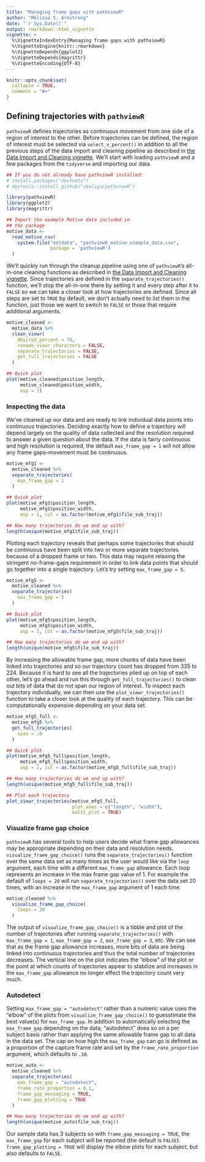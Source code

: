 ```yaml
---
title: "Managing frame gaps with pathviewR"
author: "Melissa S. Armstrong"
date: "`r Sys.Date()`"
output: rmarkdown::html_vignette
vignette: >
  %\VignetteIndexEntry{Managing frame gaps with pathviewR}
  %\VignetteEngine{knitr::rmarkdown}
  %\VignetteDepends{ggplot2}
  %\VignetteDepends{magrittr}
  %\VignetteEncoding{UTF-8}
---
```


```r
knitr::opts_chunk$set(
  collapse = TRUE,
  comment = "#>"
)
```

## Defining trajectories with `pathviewR`
`pathviewR` defines trajectories as continuous movement from one side of a
region of interest to the other. Before trajectories can be defined, the region
of interest must be selected via `select_x_percent()` in addition to all the
previous steps of the data import and cleaning pipeline as described in [the Data Import and Cleaning vignette](https://vbaliga.github.io/pathviewR/articles/data-import-cleaning.html).
We'll start with loading `pathviewR` and a few packages from the `tidyverse`
and importing our data.

```r
## If you do not already have pathviewR installed:
# install.packages("devtools")
# devtools::install_github("vbaliga/pathviewR")

library(pathviewR)
library(ggplot2)
library(magrittr)

## Import the example Motive data included in 
## the package
motive_data <-
  read_motive_csv(
    system.file("extdata", "pathviewR_motive_example_data.csv",
                package = 'pathviewR')
  )
```

We'll quickly run through the cleanup pipeline using one of `pathviewR`'s
all-in-one cleaning functions as described in [the Data Import and Cleaning vignette](https://vbaliga.github.io/pathviewR/articles/data-import-cleaning.html).
Since trajectories are defined in the `separate_trajectories()` function, we'll
stop the all-in-one there by setting it and every step after it to `FALSE` so we
can take a closer look at how trajectories are defined. Since all steps are set
to `TRUE` by default, we don't actually need to list them in the function, just
those we want to switch to `FALSE` or those that require additional arguments.

```r
motive_cleaned <-
  motive_data %>%
  clean_viewr(
    desired_percent = 70,
    rename_viewr_characters = FALSE,
    separate_trajectories = FALSE,
    get_full_trajectories = FALSE
  )

## Quick plot
plot(motive_cleaned$position_length,
     motive_cleaned$position_width,
     asp = 1)
```

### Inspecting the data 
We've cleaned up our data and are ready to link individual data points into
continuous trajectories. Deciding exactly how to define a trajectory will depend
largely on the quality of data collected and the resolution required to answer a
given question about the data. If the data is fairly continuous and high
resolution is required, the default `max_frame_gap = 1` will not allow any frame
gaps--movement must be continuous.

```r
motive_mfg1 <- 
  motive_cleaned %>% 
  separate_trajectories(
    max_frame_gap = 1
  )

## Quick plot
plot(motive_mfg1$position_length,
     motive_mfg1$position_width,
     asp = 1, col = as.factor(motive_mfg1$file_sub_traj))

## How many trajectories do we end up with?
length(unique(motive_mfg1$file_sub_traj))
```

Plotting each trajectory reveals that perhaps some trajectories that should be
continuous have been split into two or more separate trajectories because of a
dropped frame or two. This data may require relaxing the stringent no-frame-gaps
requirement in order to link data points that should go together into a single
trajectory. Let's try setting `max_frame_gap = 5`.

```r
motive_mfg5 <- 
  motive_cleaned %>% 
  separate_trajectories(
    max_frame_gap = 5
  )

## Quick plot
plot(motive_mfg5$position_length,
     motive_mfg5$position_width,
     asp = 1, col = as.factor(motive_mfg5$file_sub_traj))

## How many trajectories do we end up with?
length(unique(motive_mfg5$file_sub_traj))
```

By increasing the allowable frame gap, more chunks of data have been linked into
trajectories and so our trajectory count has dropped from 335 to 224. Because it
is hard to see all the trajectories piled up on top of each other, let's go
ahead and run this through `get_full_trajectories()` to clean out bits of data
that do not span our region of interest. To inspect each trajectory
individually, we can then use the `plot_viewr_trajectories()` function to take a
closer look at the quality of each trajectory. This can be computationally
expensive depending on your data set.

```r
motive_mfg5_full <- 
  motive_mfg5 %>% 
  get_full_trajectories(
    span = .6
  )

## Quick plot
plot(motive_mfg5_full$position_length,
     motive_mfg5_full$position_width,
     asp = 1, col = as.factor(motive_mfg5_full$file_sub_traj))

## How many trajectories do we end up with?
length(unique(motive_mfg5_full$file_sub_traj))

## Plot each trajectory
plot_viewr_trajectories(motive_mfg5_full,
                        plot_axes = c("length", "width"),
                        multi_plot = TRUE)
```

### Visualize frame gap choice 

`pathviewR` has several tools to help users decide what frame gap allowances may
be appropriate depending on their data and resolution needs.
`visualize_frame_gap_choice()` runs the `separate_trajectories()` function over
the same data set as many times as the user would like via the `loop` argument,
each time with a different `max_frame_gap` allowance. Each loop represents an
increase in the max frame gap value of 1. For example the default of `loops =
20` will run `separate_trajectories()` over the data set 20 times, with an
increase in the `max_frame_gap` argument of 1 each time.

```r
motive_cleaned %>% 
  visualize_frame_gap_choice(
    loops = 20
  )
```

The output of `visualize_frame_gap_choice()` is a tibble and plot of the number
of trajectories after running `separate_trajectories()` with `max_frame_gap =
1`, `max_frame_gap = 2`, `max_frame_gap = 3`, etc. We can see that as the frame
gap allowance increases, more bits of data are being linked into continuous
trajectories and thus the total number of trajectories decreases. The vertical
line on the plot indicates the "elbow" of the plot or the point at which counts
of trajectories appear to stabilize and increases in the `max_frame_gap`
allowance no longer effect the trajectory count very much.

### Autodetect
Setting `max_frame_gap = "autodetect"` rather than a numeric value uses the
"elbow" of the plots from `visualize_frame_gap_choice()` to guesstimate the best
value(s) for `max_frame_gap`. In addition to automatically selecting the
`max_frame_gap` depending on the data, "autodetect" does so on a per subject
basis rather than applying the same allowable frame gap to all data in the data
set. The cap on how high the `max_frame_gap` can go is defined as a proportion
of the capture frame rate and set by the `frame_rate_proportion` argument, which
defaults to `.10`.

```r
motive_auto <- 
  motive_cleaned %>% 
  separate_trajectories(
    max_frame_gap = "autodetect",
    frame_rate_proportion = 0.1,
    frame_gap_messaging = TRUE,
    frame_gap_plotting = TRUE
  )

## How many trajectories do we end up with?
length(unique(motive_auto$file_sub_traj))
```

Our sample data has 3 subjects so with `frame_gap_messaging = TRUE`, the
`max_frame_gap` for each subject will be reported (the default is `FALSE`).
`frame_gap_plotting = TRUE` will display the elbow plots for each subject, but
also defaults to `FALSE`.
